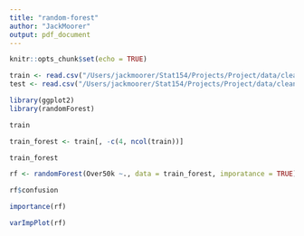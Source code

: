 ```yaml
---
title: "random-forest"
author: "JackMoorer"
output: pdf_document
---
```


```r
knitr::opts_chunk$set(echo = TRUE)
```

```r
train <- read.csv("/Users/jackmoorer/Stat154/Projects/Project/data/clean_train.csv", header = TRUE)
test <- read.csv("/Users/jackmoorer/Stat154/Projects/Project/data/clean_test.csv", header = TRUE)
```

```r
library(ggplot2)
library(randomForest)
```

```r
train
```

```r
train_forest <- train[, -c(4, ncol(train))]
```

```r
train_forest
```

```r
rf <- randomForest(Over50k ~., data = train_forest, imporatance = TRUE)
```

```r
rf$confusion
```

```r
importance(rf)
```
```r
varImpPlot(rf)
```





